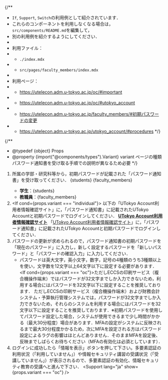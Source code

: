 
{/**
  * `If`, `Support`, `Switch`の利用例として紹介されています．
  * これらのコンポーネントを利用しなくなる場合は，`src/components/README.md`を編集して，
  * 別の利用例を紹介するようにしてください．
  *
  * 利用ファイル：
  * - `./index.mdx`
  * - `src/pages/faculty_members/index.mdx`
  *
  * 利用ページ：
  * - https://utelecon.adm.u-tokyo.ac.jp/oc/#important
  * - https://utelecon.adm.u-tokyo.ac.jp/oc/#utokyo_account
  * - https://utelecon.adm.u-tokyo.ac.jp/faculty_members/#初期パスワードの変更
  * - https://utelecon.adm.u-tokyo.ac.jp/utokyo_account/#procedures
  */}

{/**
  * @typedef {object} Props
  * @property {import("@components/types").Variant} variant ページの種類 パスワード通知書を受け取る手順での説明が異なるため必要
  */}


1. 所属の学部・研究科等から，初期パスワードが記載された「パスワード通知書」を受け取ってください．
   <Switch variant={props.variant}>
     <Fragment slot="oc">{students}</Fragment>
     <Fragment slot="faculty_members">{faculty_members}</Fragment>
     <Fragment slot="individual">
      - **学生**：{students}
      - **教職員**：{faculty_members}
     </Fragment>
   </Switch>
2. <If cond={props.variant === "individual"}>
     以下の「UTokyo Account利用者情報確認サイト」に，「パスワード通知書」に記載されたUTokyo Accountと初期パスワードでログインしてください．
     <b class="box center">
       [UTokyo Account利用者情報確認サイト](https://login.adm.u-tokyo.ac.jp/my/)
     </b>
     <Fragment slot="else">
       「[UTokyo Account利用者情報確認サイト](https://login.adm.u-tokyo.ac.jp/my/)」に，「パスワード通知書」に記載されたUTokyo Accountと初期パスワードでログインしてください．
     </Fragment>
   </If>
3. パスワードの更新が求められるので，パスワード通知書の初期パスワードを「現在のパスワード」に入力し，新しく設定するパスワードを「新しいパスワード」と「パスワードの確認入力」に入力してください．
    - パスワードは英大文字，英小文字，数字，記号の4種類のうち3種類以上を使い，文字数を12文字以上64文字以下に設定する必要があります．
    <If cond={props.variant === "oc"}>ただしECCSの印刷サービス（複合機操作端末）ではパスワードが32文字までしか入力できないため，利用する場合にはパスワードを32文字以下に設定することを推奨しております．
    <Fragment slot="else">ただしECCSの印刷サービス（複合機操作端末）および財務会計システム・予算執行管理システムでは，パスワードが32文字までしか入力できないため，それらのシステムを利用する場合にはパスワードを32文字以下に設定することを推奨しております．</Fragment></If>※初期パスワードを使用してパスワード設定した場合，システムが使用できるまで少し時間がかかる（最大30分程度）場合があります．MFAの設定がシステムに反映されるまで最大30分程度かかるため，次にMFAを設定される方はパスワード設定によるラグの影響はほとんどありません．そのままMFAを設定後、反映までしばらくお待ちください（MFAの有効化は必須としています）．
4. ログインに成功したら「情報を表示」ボタンを押して下さい。多要素認証の利用状況（「利用していません」）や情報セキュリティ講習の受講状況（「受講していません」）が表示されるので、多要素認証の有効化、情報セキュリティ教育の受講へと進んで下さい．
<Support lang="ja" show={props.variant === "oc"} />
